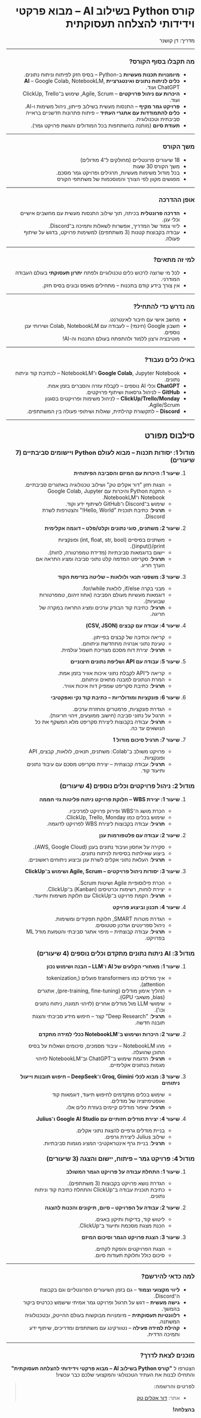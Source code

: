 <div dir="rtl">

# קורס Python בשילוב AI – מבוא פרקטי וידידותי להצלחה תעסוקתית

<div className="instructor">
  מדריך: דן קושנר
</div>

---

### מה תקבלו בסוף הקורס?

- **מיומנויות תכנות מעשיות** ב-Python – בסיס חזק לפיתוח וניתוח נתונים.
- **כלים לניתוח נתונים ואינטגרציית AI** – Google Colab, NotebookLM, ChatGPT ועוד.
- **היכרות עם ניהול פרויקטים** – Agile, Scrum, שימוש ב־ClickUp, Trello ועוד.
- **פרויקט גמר מקיף** – התנסות מעשית בשילוב פייתון, ניהול משימות ו-AI.
- **כלים להתמודדות עם אתגרי העתיד** – פיתוח פתרונות חדשניים בראייה סביבתית וטכנולוגית.
- **תעודת סיום** (מותנה בהשתתפות בכל המודולים והגשת פרויקט גמר).

---

### משך הקורס

- 18 שיעורים פרונטליים (מחולקים ל־4 מודולים)
- משך הקורס 30 שעות
- בכל מודול משימות מעשיות, תרגילים ופרויקט גמר מסכם.
- מפגשים מקוון לפי הצורך והמוסכמות של משתתפי הקורס

---

### אופן ההדרכה

- **הדרכה פרונטלית** בכיתה, תוך שילוב התנסות מעשית עם מחשבים אישיים וכלי ענן.
- ליווי צמוד של המדריך, אפשרות לשאלות ותמיכה ב־Discord.
- עבודה בקבוצות קטנות (3 משתתפים) למשימות פרויקט, בדגש על שיתוף פעולה.

---

### למי זה מתאים?

- לכל מי שרוצה לרכוש כלים טכנולוגיים ולפתח **יתרון תעסוקתי** בעולם העבודה המודרני.
- אין צורך בידע קודם בתכנות – מתחילים מאפס ובונים בסיס חזק.

---

### מה נדרש כדי להתחיל?

- מחשב אישי עם חיבור לאינטרנט.
- חשבון Google (חינמי) – לעבודה עם Colab, NotebookLM ושירותי ענן נוספים.
- מוטיבציה ורצון ללמוד ולהתפתח בעולם התכנות וה-AI!

---

### באילו כלים נעבוד?

- **Google Colab**, Jupyter Notebook ו־NotebookLM – לכתיבת קוד וניתוח נתונים.
- **ChatGPT** וכלי AI נוספים – לקבלת עזרה והסברים בזמן אמת.
- **GitHub** – לניהול גרסאות ושיתוף פרויקטים.
- **ClickUp/Trello/Monday** – לניהול משימות ופרויקטים בסגנון Agile/Scrum.
- **Discord** – לתקשורת קהילתית, שאלות ושיתופי פעולה בין המשתתפים.

---

<h2>סילבוס מפורט</h2>

<h3>מודול 1: יסודות תכנות – מבוא לעולם Python ויישומים סביבתיים (7 שיעורים)</h3>

1. **שיעור 1: היכרות עם המיזם והסביבה הפיתוחית**
   - הצגת חזון "דור אקלים טק" ושילוב טכנולוגיה באתגרים סביבתיים.
   - התקנת Python והיכרות עם Google Colab, Jupyter Notebook ו־NotebookLM.
   - שימוש ב־Discord ו־GitHub לשיתוף ידע וקוד.
   - **תרגיל**: כתיבת תוכנית "Hello, World!" והצטרפות לשרת Discord.

2. **שיעור 2: משתנים, סוגי נתונים וקלט/פלט – דוגמה אקלימית**
   - משתנים בסיסיים (int, float, str, bool) ופונקציות input()/print().
   - יישום בדוגמאות סביבתיות (מדידת טמפרטורה, לחות).
   - **תרגיל**: סקריפט המדמה קלט נתוני סביבה ומציג התראה אם הערך חריג.

3. **שיעור 3: משפטי תנאי ולולאות – שליטה בזרימת הקוד**
   - מבני בקרה if/else, לולאות for/while.
   - דוגמאות מעשיות מעולם הסביבה (אחוז זיהום, טמפרטורות שבועיות).
   - **תרגיל**: כתיבת קוד הבודק ערכים ומציג התראה במקרה של חריגה.

4. **שיעור 4: עבודה עם קבצים (CSV, JSON)**
   - קריאה וכתיבה של קבצים בפייתון.
   - טעינת נתוני אנרגיה מתחדשת וניתוחם.
   - **תרגיל**: יצירת דוח מסכם מצריכת חשמל עולמית.

5. **שיעור 5: עבודה עם API ושליפת נתונים חיצוניים**
   - קריאה ל־API לקבלת נתוני איכות אוויר בזמן אמת.
   - המרת הנתונים למבנה מתאים וניתוחם.
   - **תרגיל**: כתיבת סקריפט שמפיק דוח איכות אוויר.

6. **שיעור 6: פונקציות ומודולריות – כתיבת קוד נקי ואפקטיבי**
   - הגדרת פונקציות, פרמטרים והחזרת ערכים.
   - תרגול על נתוני סביבה (חישוב ממוצעים, זיהוי חריגות).
   - **תרגיל**: עבודה בקבוצות ליצירת סקריפט מלא המשקף את כל הנושאים עד כה.

7. **שיעור 7: תרגיל סיכום מודול 1**
   - פרויקט משולב ב־Colab: משתנים, תנאים, לולאות, קבצים, API ופונקציות.
   - **תרגיל**: עבודה קבוצתית – יצירת סקריפט מסכם עם עיבוד נתונים ותיעוד קוד.

<h3>מודול 2: ניהול פרויקטים וכלים נוספים (4 שיעורים)</h3>

1. **שיעור 1: יצירת WBS – חלוקת פרויקט ניתוח פליטות גזי חממה**
   - הכרת מושג ה־WBS ופירוק פרויקט למרכיביו.
   - שימוש בכלים כמו ClickUp, Trello, Monday.
   - **תרגיל**: עבודה בקבוצות ליצירת WBS לפרויקט לדוגמה.

2. **שיעור 2: עבודה עם פלטפורמות ענן**
   - סקירה על אחסון ועיבוד נתונים בענן (AWS, Google Cloud).
   - ביצוע שאילתות בסיסיות לניתוח נתונים.
   - **תרגיל**: העלאת נתוני אקלים לשרת ענן וביצוע ניתוחים ראשוניים.

3. **שיעור 3: יסודות ניהול פרויקטים – Agile, Scrum ושימוש ב־ClickUp**
   - הכרת פילוסופיית Agile ושיטות Scrum.
   - יצירת לוחות, רשימות וכרטיסים (Kanban) ב־ClickUp.
   - **תרגיל**: הקמת פרויקט ב־ClickUp עם חלוקת משימות ותיעוד.

4. **שיעור 4: תכנון וביצוע פרויקט**
   - הגדרת מטרות SMART, חלוקת תפקידים ומשימות.
   - ניהול ספרינטים ועדכון סטטוסים.
   - **תרגיל**: עבודה קבוצתית – מיפוי אתגר סביבתי והטמעת מודל ML בפרויקט.

<h3>מודול 3: AI ניתוח נתונים מתקדם וכלים נוספים (4 שיעורים)</h3>

1. **שיעור 1: מאחורי הקלעים של AI ו־LLM – הבנה ושימוש נכון**
   - איך מודלים כמו transformers פועלים (tokenization, attention).
   - תהליך אימון מודלים (pre-training, fine-tuning), אתגרים (bias, משאבי GPU).
   - שימושי LLM מול מודלים אחרים (לזיהוי תמונה, ניתוח נתונים וכו').
   - **תרגיל**: "Deep Research" קצר – חיפוש מידע סביבתי והצגת תובנה חדשה.

2. **שיעור 2: היכרות ושימוש ב־NotebookLM ככלי למידה מתקדם**
   - מהו NotebookLM – עיבוד מסמכים, סיכומים ושאלות על בסיס התוכן שהועלה.
   - **תרגיל**: הדגמת שימוש ב־ChatGPT וב־NotebookLM לזיהוי מגמות בנתונים אקלימיים.

3. **שיעור 3: מבוא לכלי Groq, Gimini ו־DeepSeek – חיפוש תובנות וייעול ניתוחים**
   - שימוש בכלים מתקדמים לחיפוש תיעוד, דוגמאות קוד ואופטימיזציה של מודלים.
   - **תרגיל**: שיפור מודלים קיימים בעזרת כלים אלו.

4. **שיעור 4: יצירת מודלים חזותיים עם Google AI Studio ו־Julius**
   - בניית מודלים גרפיים להצגת נתוני אקלים.
   - שילוב Julius ליצירת גרפים.
   - **תרגיל**: בניית גרף אינטראקטיבי המציג מגמות סביבתיות.

<h3>מודול 4: פרויקט גמר – פיתוח, יישום והצגה (3 שיעורים)</h3>

1. **שיעור 1: התחלת עבודה על פרויקט הגמר המשולב**
   - הגדרת נושא פרויקט בקבוצות (3 משתתפים).
   - כתיבת תוכנית עבודה ב־ClickUp והתחלת כתיבת קוד וניתוח נתונים.

2. **שיעור 2: עבודה על הפרויקט – סיום, תיקונים והכנות להצגה**
   - ליטוש קוד, בדיקות ותיקון באגים.
   - הכנת מצגת מסכמת ותיעוד ב־ClickUp.

3. **שיעור 3: הצגת פרויקט הגמר וסיכום המיזם**
   - הצגת הפרויקטים והפקת לקחים.
   - סיכום כולל וחלוקת תעודות סיום.

---

### למה כדאי להירשם?

- **ליווי מקצועי וצמוד** – גם בזמן השיעורים הפרונטליים וגם בקבוצת ה־Discord.
- **גישה מעשית** – דגש על תרגול ופרויקט גמר אמיתי שישמש ככרטיס ביקור בהמשך.
- **רלוונטיות תעסוקתית** – מיומנויות מבוקשות בעולם ההייטק, ובטכנולוגיה המשתנה.
- **קהילת למידה פעילה** – נטוורקינג עם משתתפים ומדריכים, שיתוף ידע ותמיכה הדדית.

---

### מוכנים לצאת לדרך?

הצטרפו ל
**"קורס Python בשילוב AI – מבוא פרקטי וידידותי להצלחה תעסוקתית"**
והתחילו לבנות את העתיד הטכנולוגי והמקצועי שלכם כבר עכשיו!

> **לפרטים והרשמה:**
> - אתר: [דור אקלים טק](https://doraclimtech.com/contact)

**בהצלחה!**

</div>